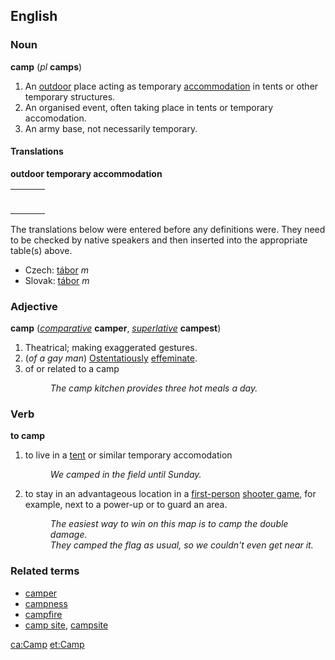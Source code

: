 ==English==
=== Noun ===
'''camp''' (''pl'' '''camps''')

#An [[outdoor]] place acting as temporary [[accommodation]] in tents or other temporary structures.
#An organised event, often taking place in tents or temporary accomodation.
#An army base, not necessarily temporary.

==== Translations ====

'''outdoor temporary accommodation'''
{| border=0  width=100%
|-
|bgcolor="#FFFFE0" valign=top width=48%|
{|
|}
| width=1% |
|bgcolor="#FFFFE0" valign=top width=48%|
{|
|}
|}

The translations below were entered before any definitions were.  They need to be checked by native speakers and then inserted into the appropriate table(s) above.
* Czech: [[tábor]] ''m''
* Slovak: [[tábor#Slovak|tábor]] ''m''

===Adjective===
'''camp''' (''[[comparative]]'' '''camper''', ''[[superlative]]'' '''campest''')

#Theatrical; making exaggerated gestures.
#(''of a gay man'') [[Ostentatiously]] [[effeminate]].
#of or related to a camp
#:''The camp kitchen provides three hot meals a day.''

===Verb===
'''to camp'''
#to live in a [[tent]] or similar temporary accomodation
#:''We camped in the field until Sunday.''
#to stay in an advantageous location in a [[first-person]] [[shooter game]], for example, next to a power-up or to guard an area.
#:''The easiest way to win on this map is to camp the double damage.''
#:''They camped the flag as usual, so we couldn't even get near it.''

===Related terms===
*[[camper]]
*[[campness]]
*[[campfire]]
*[[camp site]], [[campsite]]

[[ca:Camp]]
[[et:Camp]]